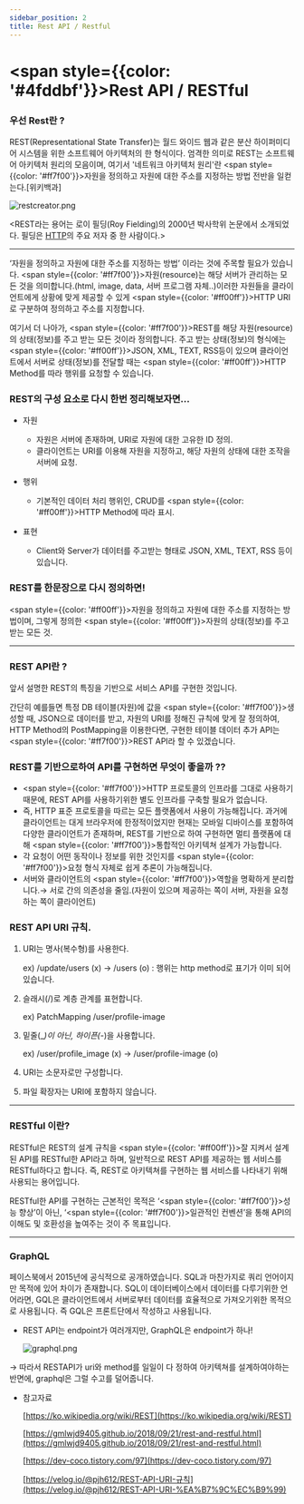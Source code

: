 ```yaml
---
sidebar_position: 2
title: Rest API / Restful
---
```


# <span style={{color: '#4fddbf'}}>Rest API / RESTful</span>

### 우선 Rest란 ?
REST(Representational State Transfer)는 월드 와이드 웹과 같은 분산 하이퍼미디어
시스템을 위한 소프트웨어 아키텍처의 한 형식이다. 엄격한 의미로 REST는 소프트웨어 아키텍처 원리의 모음이며, 여기서 '네트워크 아키텍처 원리'란 <span style={{color: '#ff7f00'}}>자원을 정의하고 자원에 대한 주소를 지정</span>하는 방법 전반을 일컫는다.[위키백과]

![restcreator.png](image/restcreator.png)

<REST라는 용어는 로이 필딩(Roy Fielding)의 2000년 박사학위 논문에서 소개되었다. 필딩은 [HTTP](https://ko.wikipedia.org/wiki/HTTP)의 주요 저자 중 한 사람이다.>

---

‘자원을 정의하고 자원에 대한 주소를 지정하는 방법’ 이라는 것에 주목할 필요가 있습니다. <span style={{color: '#ff7f00'}}>자원(resource)</span>는 해당 서버가 관리하는 모든 것을 의미합니다.(html, image, data, 서버 프로그램 자체..)이러한 자원들을 클라이언트에게 상황에 맞게 제공할 수 있게 <span style={{color: '#ff00ff'}}>HTTP URI</span>로 구분하여 정의하고 주소를 지정합니다.

여기서 더 나아가, <span style={{color: '#ff7f00'}}>REST를 해당 자원(resource)의 상태(정보)를 주고 받는 모든 것</span>이라 정의합니다. 주고 받는 상태(정보)의 형식에는 <span style={{color: '#ff00ff'}}>JSON, XML, TEXT, RSS</span>등이 있으며 클라이언트에서 서버로 상태(정보)를 전달할 때는 <span style={{color: '#ff00ff'}}>HTTP Method</span>를 따라 행위를 요청할 수 있습니다.

### REST의 구성 요소로 다시 한번 정리해보자면...

- 자원
    - 자원은 서버에 존재하며, URI로 자원에 대한 고유한 ID 정의.
    - 클라이언트는 URI를 이용해 자원을 지정하고, 해당 자원의 상태에 대한 조작을 서버에 요청.
- 행위
    - 기본적인 데이터 처리 행위인, CRUD를 <span style={{color: '#ff00ff'}}>HTTP Method</span>에 따라 표시.

- 표현
    - Client와 Server가 데이터를 주고받는 형태로 JSON, XML, TEXT, RSS 등이 있습니다.


### REST를 한문장으로 다시 정의하면!

<span style={{color: '#ff00ff'}}>자원을 정의하고 자원에 대한 주소를 지정</span>하는 방법이며, 그렇게 정의한 <span style={{color: '#ff00ff'}}>자원의 상태(정보)를 주고 받는 모든 것.</span>

---

### REST API란 ?

앞서 설명한 REST의 특징을 기반으로 서비스 API를 구현한 것입니다.

간단히 예를들면 특정 DB 테이블(자원)에 값을 <span style={{color: '#ff7f00'}}>생성</span>할 때, JSON으로 데이터를 받고, 자원의 URI를 정해진 규칙에 맞게 잘 정의하여, HTTP Method의 PostMapping을 이용한다면, 구현한 테이블 데이터 추가 API는 <span style={{color: '#ff7f00'}}>REST API</span>라 할 수 있겠습니다.

### REST를 기반으로하여 API를 구현하면 무엇이 좋을까 ??

- <span style={{color: '#ff7f00'}}>HTTP 프로토콜의 인프라를 그대로 사용</span>하기 때문에, REST API를 사용하기위한 별도 인프라를 구축할 필요가 없습니다.
- 즉, HTTP 표준 프로토콜을 따르는 모든 플랫폼에서 사용이 가능해집니다. 과거에 클라이언트는 대게 브라우저에 한정적이었지만 현재는 모바일 디바이스를 포함하여 다양한 클라이언트가 존재하며, REST를 기반으로 하여 구현하면 멀티 플랫폼에 대해 <span style={{color: '#ff7f00'}}>통합적</span>인 아키텍쳐 설계가 가능합니다.
- 각 요청이 어떤 동작이나 정보를 위한 것인지를 <span style={{color: '#ff7f00'}}>요청 형식 자체로 쉽게 추론</span>이 가능해집니다.
- 서버와 클라이언트의 <span style={{color: '#ff7f00'}}>역할을 명확하게 분리</span>합니다.→ 서로 간의 의존성을 줄임.(자원이 있으며 제공하는 쪽이 서버, 자원을 요청하는 쪽이 클라이언트)

### REST API URI 규칙.

1. URI는 명사(복수형)를 사용한다.

   ex) /update/users (x)  → /users (o) : 행위는 http method로 표기가 이미 되어있습니다.

2. 슬래시(/)로 계층 관계를 표현합니다.

   ex) PatchMapping /user/profile-image

3. 밑줄(_*)이 아닌, 하이픈(-*)을 사용합니다.

   ex) /user/profile_image (x) → /user/profile-image (o)

4. URI는 소문자로만 구성합니다.
5. 파일 확장자는 URI에 포함하지 않습니다.

---

### RESTful 이란?

RESTful은 REST의 설계 규칙을 <span style={{color: '#ff00ff'}}>잘</span> 지켜서 설계된 API를 RESTful한 API라고 하며, 일반적으로 REST API를 제공하는 웹 서비스를 RESTful하다고 합니다. 즉, REST로 아키텍쳐를 구현하는 웹 서비스를 나타내기 위해 사용되는 용어입니다.

RESTful한 API를 구현하는 근본적인 목적은 ‘<span style={{color: '#ff7f00'}}>성능 향상</span>’이 아닌, ‘<span style={{color: '#ff7f00'}}>일관적인 컨벤션</span>’을 통해 API의 이해도 및 호환성을 높여주는 것이 주 목표입니다.

---

### GraphQL

페이스북에서 2015년에 공식적으로 공개하였습니다. SQL과 마찬가지로 쿼리 언어이지만 목적에 있어 차이가 존재합니다. SQL이 데이터베이스에서 데이터를 다루기위한 언어라면, GQL은 클라이언트에서 서버로부터 데이터를 효율적으로 가져오기위한 목적으로 사용됩니다. 즉 GQL은 프론트단에서 작성하고 사용됩니다.

- REST API는 endpoint가 여러개지만, GraphQL은 endpoint가 하나!

  ![graphql.png](image/graphql.png)


→ 따라서 RESTAPI가 uri와 method를 일일이 다 정하여 아키텍쳐를 설계하여야하는 반면에, graphql은 그럴 수고를 덜어줍니다.

- 참고자료

  [https://ko.wikipedia.org/wiki/REST](https://ko.wikipedia.org/wiki/REST)

  [https://gmlwjd9405.github.io/2018/09/21/rest-and-restful.html](https://gmlwjd9405.github.io/2018/09/21/rest-and-restful.html)

  [https://dev-coco.tistory.com/97](https://dev-coco.tistory.com/97)

  [https://velog.io/@pjh612/REST-API-URI-규칙](https://velog.io/@pjh612/REST-API-URI-%EA%B7%9C%EC%B9%99)
